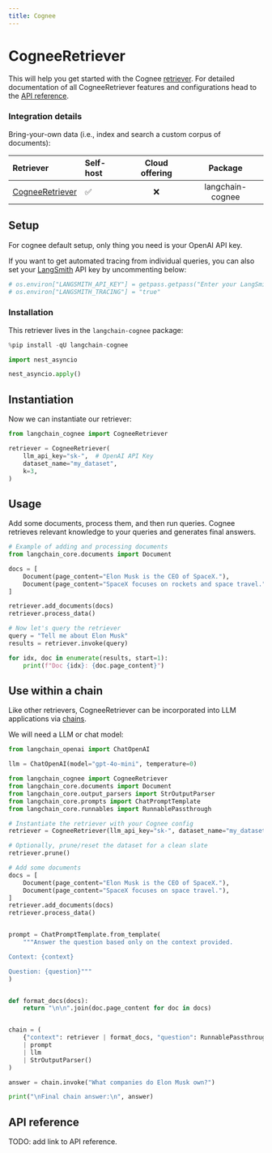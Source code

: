 ```yaml
---
title: Cognee
---
```


# CogneeRetriever

This will help you get started with the Cognee [retriever](/oss/javascript/concepts/retrievers). For detailed documentation of all CogneeRetriever features and configurations head to the [API reference](https://python.langchain.com/api_reference/community/retrievers/langchain_community.retrievers.cognee.CogneeRetriever.html).

### Integration details

Bring-your-own data (i.e., index and search a custom corpus of documents):

| Retriever | Self-host | Cloud offering | Package |
| :--- | :--- | :---: | :---: |
[CogneeRetriever](https://python.langchain.com/api_reference/community/retrievers/langchain_community.retrievers.cognee.CogneeRetriever.html) | ✅ | ❌ | langchain-cognee |

## Setup

For cognee default setup, only thing you need is your OpenAI API key. 


If you want to get automated tracing from individual queries, you can also set your [LangSmith](https://docs.smith.langchain.com/) API key by uncommenting below:


```python
# os.environ["LANGSMITH_API_KEY"] = getpass.getpass("Enter your LangSmith API key: ")
# os.environ["LANGSMITH_TRACING"] = "true"
```

### Installation

This retriever lives in the `langchain-cognee` package:


```python
%pip install -qU langchain-cognee
```


```python
import nest_asyncio

nest_asyncio.apply()
```

## Instantiation

Now we can instantiate our retriever:


```python
from langchain_cognee import CogneeRetriever

retriever = CogneeRetriever(
    llm_api_key="sk-",  # OpenAI API Key
    dataset_name="my_dataset",
    k=3,
)
```

## Usage

Add some documents, process them, and then run queries. Cognee retrieves relevant knowledge to your queries and generates final answers.


```python
# Example of adding and processing documents
from langchain_core.documents import Document

docs = [
    Document(page_content="Elon Musk is the CEO of SpaceX."),
    Document(page_content="SpaceX focuses on rockets and space travel."),
]

retriever.add_documents(docs)
retriever.process_data()

# Now let's query the retriever
query = "Tell me about Elon Musk"
results = retriever.invoke(query)

for idx, doc in enumerate(results, start=1):
    print(f"Doc {idx}: {doc.page_content}")
```

## Use within a chain

Like other retrievers, CogneeRetriever can be incorporated into LLM applications via [chains](/oss/javascript/how-to/sequence/).

We will need a LLM or chat model:

<ChatModelTabs customVarName="llm" />


```python
from langchain_openai import ChatOpenAI

llm = ChatOpenAI(model="gpt-4o-mini", temperature=0)
```


```python
from langchain_cognee import CogneeRetriever
from langchain_core.documents import Document
from langchain_core.output_parsers import StrOutputParser
from langchain_core.prompts import ChatPromptTemplate
from langchain_core.runnables import RunnablePassthrough

# Instantiate the retriever with your Cognee config
retriever = CogneeRetriever(llm_api_key="sk-", dataset_name="my_dataset", k=3)

# Optionally, prune/reset the dataset for a clean slate
retriever.prune()

# Add some documents
docs = [
    Document(page_content="Elon Musk is the CEO of SpaceX."),
    Document(page_content="SpaceX focuses on space travel."),
]
retriever.add_documents(docs)
retriever.process_data()


prompt = ChatPromptTemplate.from_template(
    """Answer the question based only on the context provided.

Context: {context}

Question: {question}"""
)


def format_docs(docs):
    return "\n\n".join(doc.page_content for doc in docs)


chain = (
    {"context": retriever | format_docs, "question": RunnablePassthrough()}
    | prompt
    | llm
    | StrOutputParser()
)
```


```python
answer = chain.invoke("What companies do Elon Musk own?")

print("\nFinal chain answer:\n", answer)
```

## API reference

TODO: add link to API reference.
